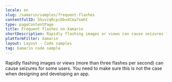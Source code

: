 ```yaml
---
locale: en
slug: /xamarin/samples/frequent-flashes
contentfulID: 5huvzqRcpcDbvXCma7smht
type: pageContentPage
title: Frequent flashes on Xamarin
shortDescription: Rapidly flashing images or views can cause seizures for some users.
platformFilter: Xamarin
layout: Layout - Code samples
tag: Xamarin code sample
---
```


Rapidly flashing images or views (more than three flashes per second) can cause seizures for some users. You need to make sure this is not the case when designing and developing an app.

<CodeSample id="screen-flashes" locale="en" platform="xamarin"/>